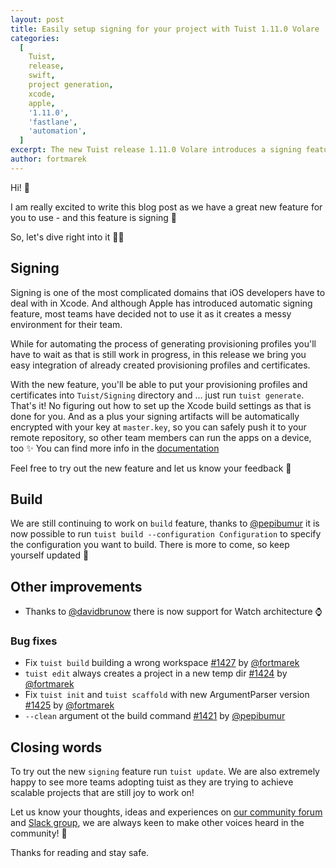 ```yaml
---
layout: post
title: Easily setup signing for your project with Tuist 1.11.0 Volare
categories:
  [
    Tuist,
    release,
    swift,
    project generation,
    xcode,
    apple,
    '1.11.0',
    'fastlane',
    'automation',
  ]
excerpt: The new Tuist release 1.11.0 Volare introduces a signing feature to help you with maintaining and integrating your signing artifacts.
author: fortmarek
---
```


Hi! 👋

I am really excited to write this blog post as we have a great new feature for you to use -
and this feature is signing 🔑

So, let's dive right into it 🏊‍♂️

## Signing

Signing is one of the most complicated domains that iOS developers 
have to deal with in Xcode. And although Apple has introduced automatic signing feature,
most teams have decided not to use it as it creates a messy environment for their team.

While for automating the process of generating provisioning profiles you'll have to wait as
that is still work in progress, in this release we bring you easy integration of already
created provisioning profiles and certificates.

With the new feature, you'll be able to put your provisioning profiles and certificates 
into `Tuist/Signing` directory and ... just run `tuist generate`. That's it!
No figuring out how to set up the Xcode build settings as that is done for you.
And as a plus your signing artifacts will be automatically encrypted with
your key at `master.key`, so you can safely push it to your remote
repository, so other team members can run the apps on a device, too ✨
You can find more info in the [documentation](https://tuist.io/docs/signing/signing/)

Feel free to try out the new feature and let us know your feedback 🙂

## Build

We are still continuing to work on `build` feature, thanks to [@pepibumur](https://github.com/pepibumur)
it is now possible to run `tuist build --configuration Configuration` to specify the configuration you want to build.
There is more to come, so keep yourself updated 📝

## Other improvements

- Thanks to [@davidbrunow](https://github.com/davidbrunow) there is now support for Watch architecture ⌚

### Bug fixes

- Fix `tuist build` building a wrong workspace [#1427](https://github.com/tuist/tuist/pull/1427) by [@fortmarek](https://github.com/fortmarek)
- `tuist edit` always creates a project in a new temp dir [#1424](https://github.com/tuist/tuist/pull/1424) by [@fortmarek](https://github.com/fortmarek)
- Fix `tuist init` and `tuist scaffold` with new ArgumentParser version [#1425](https://github.com/tuist/tuist/pull/1425) by [@fortmarek](https://github.com/fortmarek)
- `--clean` argument ot the build command [#1421](https://github.com/tuist/tuist/pull/1421) by [@pepibumur](https://github.com/pepibumur)

## Closing words

To try out the new `signing` feature run `tuist update`.
We are also extremely happy to see more teams adopting tuist
as they are trying to achieve scalable projects
that are still joy to work on!

Let us know your thoughts, ideas and experiences on [our community forum](https://community.tuist.io) and [Slack group](https://slack.tuist.io),
we are always keen to make other voices heard in the community! 🙂

Thanks for reading and stay safe.